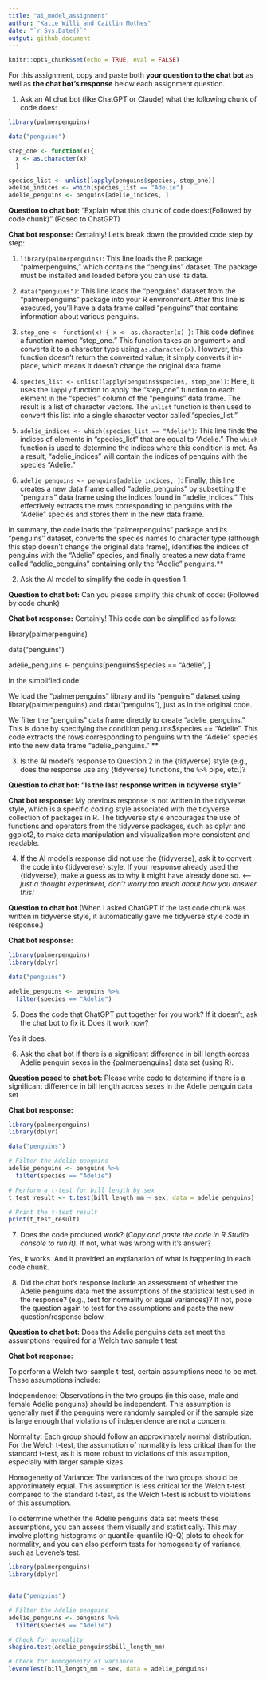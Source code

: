 ```yaml
---
title: "ai_model_assignment"
author: "Katie Willi and Caitlin Mothes"
date: "`r Sys.Date()`"
output: github_document
---
```


```r
knitr::opts_chunk$set(echo = TRUE, eval = FALSE)
```

For this assignment, copy and paste both **your question to the chat bot** as well as **the chat bot's response** below each assignment question.

1)  Ask an AI chat bot (like ChatGPT or Claude) what the following chunk of code does:

```r
library(palmerpenguins)

data("penguins")

step_one <- function(x){
  x <- as.character(x)
  }

species_list <- unlist(lapply(penguins$species, step_one))
adelie_indices <- which(species_list == "Adelie")
adelie_penguins <- penguins[adelie_indices, ]
```

**Question to chat bot:**
"Explain what this chunk of code does:(Followed by code chunk)" (Posed to ChatGPT)

**Chat bot response:** 
Certainly! Let's break down the provided code step by step:

1. `library(palmerpenguins)`: This line loads the R package "palmerpenguins," which contains the "penguins" dataset. The package must be installed and loaded before you can use its data.

2. `data("penguins")`: This line loads the "penguins" dataset from the "palmerpenguins" package into your R environment. After this line is executed, you'll have a data frame called "penguins" that contains information about various penguins.

3. `step_one <- function(x) { x <- as.character(x) }`: This code defines a function named "step_one." This function takes an argument `x` and converts it to a character type using `as.character(x)`. However, this function doesn't return the converted value; it simply converts it in-place, which means it doesn't change the original data frame.

4. `species_list <- unlist(lapply(penguins$species, step_one))`: Here, it uses the `lapply` function to apply the "step_one" function to each element in the "species" column of the "penguins" data frame. The result is a list of character vectors. The `unlist` function is then used to convert this list into a single character vector called "species_list."

5. `adelie_indices <- which(species_list == "Adelie")`: This line finds the indices of elements in "species_list" that are equal to "Adelie." The `which` function is used to determine the indices where this condition is met. As a result, "adelie_indices" will contain the indices of penguins with the species "Adelie."

6. `adelie_penguins <- penguins[adelie_indices, ]`: Finally, this line creates a new data frame called "adelie_penguins" by subsetting the "penguins" data frame using the indices found in "adelie_indices." This effectively extracts the rows corresponding to penguins with the "Adelie" species and stores them in the new data frame.

In summary, the code loads the "palmerpenguins" package and its "penguins" dataset, converts the species names to character type (although this step doesn't change the original data frame), identifies the indices of penguins with the "Adelie" species, and finally creates a new data frame called "adelie_penguins" containing only the "Adelie" penguins.**

2)  Ask the AI model to simplify the code in question 1.

**Question to chat bot:**
Can you please simplify this chunk of code: (Followed by code chunk)

**Chat bot response:** 
Certainly! This code can be simplified as follows:

library(palmerpenguins)

data("penguins")

adelie_penguins <- penguins[penguins$species == "Adelie", ]

In the simplified code:

We load the "palmerpenguins" library and its "penguins" dataset using library(palmerpenguins) and data("penguins"), just as in the original code.

We filter the "penguins" data frame directly to create "adelie_penguins." This is done by specifying the condition penguins$species == "Adelie". This code extracts the rows corresponding to penguins with the "Adelie" species into the new data frame "adelie_penguins."
**

3.  Is the AI model's response to Question 2 in the {tidyverse} style (e.g., does the response use any {tidyverse} functions, the `%>%` pipe, etc.)?

**Question to chat bot: "Is the last response written in tidyverse style"**

**Chat bot response:**
My previous response is not written in the tidyverse style, which is a specific coding style associated with the tidyverse collection of packages in R. The tidyverse style encourages the use of functions and operators from the tidyverse packages, such as dplyr and ggplot2, to make data manipulation and visualization more consistent and readable.

4.  If the AI model's response did not use the {tidyverse}, ask it to convert the code into {tidyverese} style. If your response already used the {tidyverse}, make a guess as to why it might have already done so. *\<--- just a thought experiment, don't worry too much about how you answer this!*

**Question to chat bot** (When I asked ChatGPT if the last code chunk was written in tidyverse style, it automatically gave me tidyverse style code in response.)

**Chat bot response:** 
```r
library(palmerpenguins)
library(dplyr)

data("penguins")

adelie_penguins <- penguins %>%
  filter(species == "Adelie")
```



5.  Does the code that ChatGPT put together for you work? If it doesn't, ask the chat bot to fix it. Does it work now?

Yes it does. 

6.  Ask the chat bot if there is a significant difference in bill length across Adelie penguin sexes in the {palmerpenguins} data set (using R).

**Question posed to chat bot:**
Please write code to determine if there is a significant difference in bill length across sexes in the Adelie penguin data set

**Chat bot response:**

```r
library(palmerpenguins)
library(dplyr)

data("penguins")

# Filter the Adelie penguins
adelie_penguins <- penguins %>%
  filter(species == "Adelie")

# Perform a t-test for bill length by sex
t_test_result <- t.test(bill_length_mm ~ sex, data = adelie_penguins)

# Print the t-test result
print(t_test_result)
```


7.  Does the code produced work? (*Copy and paste the code in R Studio console to run it).* If not, what was wrong with it's answer?

Yes, it works. And it provided an explanation of what is happening in each code chunk. 

8.  Did the chat bot's response include an assessment of whether the Adelie penguins data met the assumptions of the statistical test used in the response? (e.g., test for normality or equal variances)? If not, pose the question again to test for the assumptions and paste the new question/response below.

**Question to chat bot:**
Does the Adelie penguins data set meet the assumptions required for a Welch two sample t test

**Chat bot response:**

To perform a Welch two-sample t-test, certain assumptions need to be met. These assumptions include:

Independence: Observations in the two groups (in this case, male and female Adelie penguins) should be independent. This assumption is generally met if the penguins were randomly sampled or if the sample size is large enough that violations of independence are not a concern.

Normality: Each group should follow an approximately normal distribution. For the Welch t-test, the assumption of normality is less critical than for the standard t-test, as it is more robust to violations of this assumption, especially with larger sample sizes.

Homogeneity of Variance: The variances of the two groups should be approximately equal. This assumption is less critical for the Welch t-test compared to the standard t-test, as the Welch t-test is robust to violations of this assumption.

To determine whether the Adelie penguins data set meets these assumptions, you can assess them visually and statistically. This may involve plotting histograms or quantile-quantile (Q-Q) plots to check for normality, and you can also perform tests for homogeneity of variance, such as Levene's test.

```r
library(palmerpenguins)
library(dplyr)


data("penguins")

# Filter the Adelie penguins
adelie_penguins <- penguins %>%
  filter(species == "Adelie")

# Check for normality
shapiro.test(adelie_penguins$bill_length_mm)

# Check for homogeneity of variance
leveneTest(bill_length_mm ~ sex, data = adelie_penguins)
```

